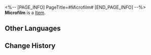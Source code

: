 <%-- [PAGE_INFO]
PageTitle=#Microfilm#
[END_PAGE_INFO] --%>
{{Item Infobox
|title       = Microfilm
|id          = 140212
|image       = Item Microfilm.png
|type        = 
|invCategory = Missions
|rarity      = 3
|effect      = 
|description = A lost roll of film. It should be returned to the History and Culture Museum.
}}
'''Microfilm''' is a [[Item]].

==Other Languages==
{{Other Languages
|en   = Microfilm
|zhs  = 微缩胶片
|zht  = 微縮膠捲
|ja   = マイクロフィルム
|ko   = 마이크로필름
|es   = Microfilm
|fr   = Microfilm
|ru   = Микрофильм
|th   = ม้วนฟิล์มขนาดเล็ก
|vi   = Cuộn Phim Nhỏ
|de   = Mikrofilm
|id   = Mikrofilm
|pt   = Microfilme
}}

==Change History==
{{Change History|2.0}}